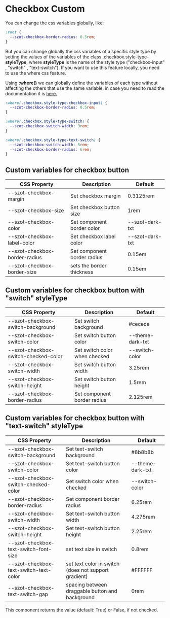 
<Meta title="Components/FormFields/Checkbox/Custom" />

# Checkbox Custom

<p>
  You can change the css variables globally, like:
</p>

```css
:root {
  --szot-checkbox-border-radius: 0.5rem;
}
```

<p>
  But you can change globally the css variables of a specific style type by setting
  the values of the variables of the class .checkbox.style-type-
  <strong>styleType</strong>, where <strong>styleType</strong> is the name of the
  style type ("checkbox-input" , "switch" , "text-switch"). If you want to use this
  feature locally, you need to use the where css feature.
</p>

<p>
  Using <strong>:where()</strong> we can globally define the variables of each
  type without affecting the others that use the same variable. in case you need
  to read the documentation it is
  <a href="https://developer.mozilla.org/en-US/docs/Web/CSS/:where"> here.</a>
</p>

```css
:where(.checkbox.style-type-checkbox-input) {
  --szot-checkbox-border-radius: 0.5rem;
}

:where(.checkbox.style-type-switch) {
  --szot-checkbox-switch-width: 3rem;
}

:where(.checkbox.style-type-text-switch) {
  --szot-checkbox-switch-width: 5rem;
  --szot-checkbox-border-radius: 6rem;
}
```

## Custom variables for checkbox button

| CSS Property                  | Description                 | Default         |
| ----------------------------- | --------------------------- | --------------- |
| --szot-checkbox-margin        | Set checkbox margin         | 0.3125rem       |
| --szot-checkbox-size          | Set checkbox button size    | 1rem            |
| --szot-checkbox-color         | Set component border color  | --szot-dark-txt |
| --szot-checkbox-label-color   | Set checkbox label color    | --szot-dark-txt |
| --szot-checkbox-border-radius | Set component border radius | 0.15em          |
| --szot-checkbox-border-size   | sets the border thickness   | 0.15em          |

## Custom variables for checkbox button with "switch" styleType

| CSS Property                         | Description                   | Default          |
| ------------------------------------ | ----------------------------- | ---------------- |
| --szot-checkbox-switch-background    | Set switch background         | #cecece          |
| --szot-checkbox-switch-color         | Set switch button color       | --theme-dark-txt |
| --szot-checkbox-switch-checked-color | Set switch color when checked | --switch-color   |
| --szot-checkbox-switch-width         | Set switch button width       | 3.25rem          |
| --szot-checkbox-switch-height        | Set switch button height      | 1.5rem           |
| --szot-checkbox-border-radius        | Set component border radius   | 2.125rem         |

## Custom variables for checkbox button with "text-switch" styleType

| CSS Property                           | Description                                          | Default          |
| -------------------------------------- | ---------------------------------------------------- | ---------------- |
| --szot-checkbox-switch-background      | Set text-switch background                           | #8b8b8b          |
| --szot-checkbox-switch-color           | Set text-switch button color                         | --theme-dark-txt |
| --szot-checkbox-switch-checked-color   | Set switch color when checked                        | --switch-color   |
| --szot-checkbox-border-radius          | Set component border radius                          | 6.25rem          |
| --szot-checkbox-switch-width           | Set text-switch button width                         | 4.275rem         |
| --szot-checkbox-switch-height          | Set text-switch button height                        | 2.25rem          |
| --szot-checkbox-text-switch-font-size  | set text size in switch                              | 0.8rem           |
| --szot-checkbox-text-switch-text-color | set text color in switch (does not support gradient) | #FFFFFF          |
| --szot-checkbox-text-switch-gap        | spacing between draggable button and background      | 0rem             |

<p>
  This component returns the value (default: True) or False, if not checked.
</p>
